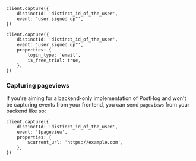 
<Intro />

```node
client.capture({
    distinctId: 'distinct_id_of_the_user',
    event: 'user signed up"',
})    
```

<NamingTip />

<SettingProperties />

```node
client.capture({
    distinctId: 'distinct_id_of_the_user',
    event: 'user signed up"',
    properties: {
        login_type: 'email',
        is_free_trial: true,
    },
})
```

### Capturing pageviews

If you're aiming for a backend-only implementation of PostHog and won't be capturing events from your frontend, you can send `pageviews` from your backend like so:

```node
client.capture({
    distinctId: 'distinct_id_of_the_user',
    event: '$pageview',
    properties: {
        $current_url: 'https://example.com',
    },
})
```
